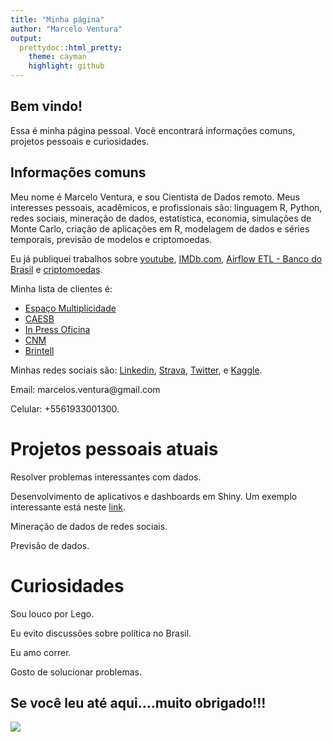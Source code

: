 ```yaml
---
title: "Minha página"
author: "Marcelo Ventura"
output:
  prettydoc::html_pretty:
    theme: cayman
    highlight: github
---
```


## Bem vindo!

Essa é minha página pessoal. Você encontrará informações comuns, projetos pessoais e curiosidades.

## Informações comuns

Meu nome é Marcelo Ventura, e sou Cientista de Dados remoto. Meus interesses pessoais, acadêmicos, e profissionais são: linguagem R, Python, redes sociais, mineração de dados, estatística, economia, simulações de Monte Carlo, criação de aplicações em R, modelagem de dados e séries temporais, previsão de modelos e criptomoedas. 

Eu já publiquei trabalhos sobre [youtube](http://ssystem08.upis.br/repositorio/media/revistas/revista_multipla/multipla41.pdf), [IMDb.com](https://onlinelibrary.wiley.com/doi/full/10.1002/asmb.2433), [Airflow ETL - Banco do Brasil](http://periodicos.uff.br/anaisdoser/article/view/29328) e [criptomoedas](https://proceedings.science/iii-ser-2018/papers/criptomoedas-e-uma-aplicacao-para-modelos-lineares-hiperbolicos?lang=pt-br). 

Minha lista de clientes é:

* [Espaço Multiplicidade](https://www.espacomultiplicidade.com.br/)
* [CAESB](https://www.caesb.df.gov.br/)
* [In Press Oficina](http://www.inpressoficina.com.br/)
* [CNM](https://www.cnm.org.br/)
* [Brintell](https://www.brintell.com/)


Minhas redes sociais são: [Linkedin]( https://www.linkedin.com/in/marcelo-ventura-8542a9a6/), [Strava]( https://www.strava.com/athletes/19622799), [Twitter]( https://www.twitter.com/marcelosventura), e [Kaggle]( https://www.kaggle.com/marceloventura).

Email: marcelos.ventura@gmail.com

Celular: +5561933001300.

# Projetos pessoais atuais

Resolver problemas interessantes com dados.

Desenvolvimento de aplicativos e dashboards em Shiny. Um exemplo interessante está neste [link](https://marcelo-ventura.shinyapps.io/twitter/).

Mineração de dados de redes sociais.

Previsão de dados.


# Curiosidades

Sou louco por Lego.

Eu evito discussões sobre política no Brasil.

Eu amo correr.

Gosto de solucionar problemas.

## Se você leu até aqui....muito obrigado!!!

![](https://media.giphy.com/media/OtbZhLpNLxDoc/giphy.gif)